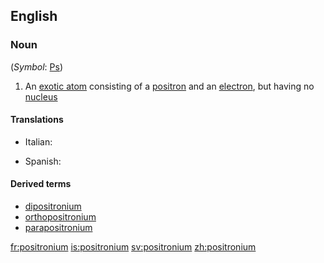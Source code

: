 ==English==

===Noun===
{{wikipedia}}
{{en-noun|pl2=positronia}} (''Symbol'': [[Ps]])

# {{physics}} An [[exotic atom]] consisting of a [[positron]] and an [[electron]], but having no [[nucleus]]

====Translations====
{{trans-top|exotic atom}}
* Italian: {{t-|it|positronio|m}}
{{trans-mid}}
* Spanish: {{t|es|positronio|m}}
{{trans-bottom}}

====Derived terms====
* [[dipositronium]]
* [[orthopositronium]]
* [[parapositronium]]

[[fr:positronium]]
[[is:positronium]]
[[sv:positronium]]
[[zh:positronium]]